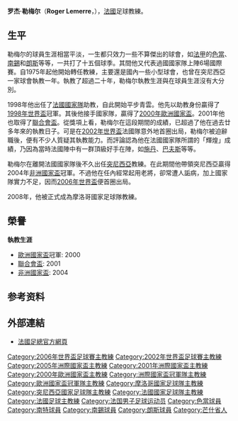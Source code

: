 {{noteTA
|T=zh-hans:罗杰·勒梅尔;zh-hk:羅杰·拿美爾;zh-tw:羅杰·勒梅爾;
|1=zh-hans:罗杰·勒梅尔;zh-hk:羅杰·拿美爾;zh-tw:羅杰·勒梅爾;
|2=zh-hans:勒梅尔;zh-hk:拿美爾;zh-tw:勒梅爾;
|G1=足球
}}
{{Football manager infobox
| playername = 罗杰·勒梅尔<br>Roger Lemerre
| image = [[File:Morocco_vs_Gabon,_Roger_Lemerre,_March_28_2009.jpg|240px]]|
| fullname = Roger Léon Maurice Lemerre-Desprez<ref name=Legion1998>{{cite journal |date=25 July 1998 |title=Décret du 24 juillet 1998 portant promotion et nomination |trans-title=Decree of 24 July 1998 on promotion and appointment |url=https://www.legifrance.gouv.fr/affichTexte.do?cidTexte=JORFTEXT000000558058 |journal=Journal Officiel de la République Française |volume=1998 |issue=170 |page=11377 |id=PREX9801917D |access-date=25 August 2019 |language=fr}}</ref><ref name=Legion2001>{{cite journal |date=15 April 2001 |title=Décret du 11 avril 2001 portant promotion et nomination |trans-title=Decree of 11 April 2001 on promotion and appointment |url=https://www.legifrance.gouv.fr/affichTexte.do?cidTexte=JORFTEXT000000404675 |journal=Journal Officiel de la République Française |volume=2001 |issue=90 |page=5880 |id=PREX0104793D |access-date=25 August 2019 |language=fr}}</ref>
| birth_place = 法國[[布里克贝克|布里克贝克]]
| height = 
| nickname = 
| dateofbirth = {{Birth date and age|1941|6|18|mf=y}} 
| position = 後衛
| currentclub = 
| years1 = 1961–1969  | caps1   = 213  | goals1   = 24  | clubs1   = [[色當足球俱樂部|色當]]
| years2 = 1969–1971  | caps2   = 69   | goals2   = 1   | clubs2   = [[南特足球俱樂部|南特]]
| years3 = 1971–1973  | caps3   = 65   | goals3   = 0   | clubs3   = [[南錫足球俱樂部|南錫]]
| years4 = 1973–1975  | caps4   = 57   | goals4   = 0   | clubs4   = [[朗斯足球俱樂部|朗斯]]
| totalcaps = 404  | totalgoals  = 25
| nationalyears1 = 1968–1971  | nationalcaps1   = 6  | nationalgoals1   = 0  | nationalteam1   = [[法國國家足球隊|法國]]
| manageryears1 = 1975–1978  | managerclubs1   = [[红星足球俱乐部|紅星FC]]
| manageryears2 = 1978–1979  | managerclubs2   = [[朗斯足球俱樂部|朗斯]]
| manageryears3 = 1979–1981  | managerclubs3   = [[巴黎足球俱乐部|巴黎FC]]
| manageryears4 = 1981–1983  | managerclubs4   = [[斯特拉斯堡足球俱樂部|斯特拉斯堡]]
| manageryears5 = 1983–1984  | managerclubs5   = [[突尼斯希望体育俱乐部|埃斯普蘭斯]]
| manageryears6 = 1985–1986  | managerclubs6   = [[红星足球俱乐部|紅星FC]]
| manageryears7 = 1986–1996  | managerclubs7   = [[法國國家足球隊|法國]] (Army team)
| manageryears8 = 1997       | managerclubs8   = [[朗斯足球俱樂部|朗斯]]
| manageryears9 = 1998       | managerclubs9   = [[法國國家足球隊|法國]] (助教)
| manageryears10 = 1998–2002  | managerclubs10  = [[法國國家足球隊|法國]]
| manageryears11 = 2002–2008  | managerclubs11  = [[突尼西亞國家足球隊|突尼西亞]]
| manageryears12 = 2008–2009  | managerclubs12  = [[摩洛哥國家足球隊|摩洛哥]]
| manageryears13 = 2009–2010  | managerclubs13  = [[MKE安卡華高古|安卡華高古]]
| manageryears14 = 2012–2013  | managerclubs14  = {{le|CS Constantine}}
| manageryears15 = 2013–2014  | managerclubs15  = {{le|Étoile du Sahel}}
| manageryears16 = 2016       | managerclubs16  = [[色當阿登體育俱樂部|色當]]
| manageryears17 = 2018–2019       | managerclubs17  = {{le|Étoile du Sahel}}
}}
'''罗杰·勒梅尔'''（'''Roger Lemerre'''，{{bd|1941年|6月18日}}），[[法國|法國]]足球教練。

==生平==
勒梅尔的球員生涯相當平淡，一生都只效力一些不算傑出的球會，如[[法甲|法甲]]的[[色當足球俱樂部|色當]]、[[南錫足球俱樂部|南錫]]和[[朗斯足球俱樂部|朗斯]]等等，一共打了十五個球季。其間他又代表過國國家隊上陣6場國際賽。自1975年起他開始轉任教練，主要還是國內一些小型球會，也曾在突尼西亞一家球會執教一年。執教了超過二十年，勒梅尔執教生涯與在球員生涯沒有大分別。

1998年他出任了[[法國國家足球隊|法國國家隊]]助教，自此開始平步青雲。他先以助教身份贏得了[[1998年世界盃|1998年世界盃]]冠軍。其後他接手國家隊，贏得了[[2000年歐洲國家盃|2000年歐洲國家盃]]。2001年他也取得了[[聯合會盃|聯合會盃]]。從獎項上看，勒梅尔在這段期間的成績，已超過了他在過去廿多年來的執教日子。可是在[[2002年世界盃|2002年世界盃]]法國隊意外地首圈出局，勒梅尔被迫辭職後，便有不少人質疑其執教能力。而評論認為他在法國國家隊所謂的「輝煌」成績，乃因為當時法國陣中有一群頂級好手在陣，如[[施丹|施丹]]、[[巴夫斯|巴夫斯]]等等。

勒梅尔在離開法國國家隊後不久出任[[突尼西亞國家足球隊|突尼西亞]]教練。在此期間他帶領突尼西亞贏得2004年[[非洲國家盃|非洲國家盃]]冠軍。不過他在任內經常起用老將，卻常遭人詬病，加上國家隊實力不足，因而[[2006年世界盃|2006年世界盃]]便首圈出局。

2008年，他被正式成為摩洛哥國家足球隊教練。
==榮譽==
'''執教生涯'''
*[[歐洲國家盃|歐洲國家盃]]冠軍: 2000
*[[聯合會盃|聯合會盃]]: 2001
*[[非洲國家盃|非洲國家盃]]: 2004

==参考资料==
{{reflist}}

==外部連結==
* [http://www.fff.fr/servfff/historique/selectionneur.php?id=LEMERRE 法國足總官方網頁]

{{start box}}
{{succession box|title=[[法國國家足球隊|法國國家足球隊]]主教練|before=[[艾梅·雅凱|積基特]] |after=[[積基斯·辛天尼|辛天尼]]|years=1998-2002}}
{{end box}}

{{2002年世界杯足球賽法國參賽名單}}
{{2006年世界杯足球赛突尼斯参赛名单}}

{{Authority control}}
{{DEFAULTSORT:Lemerre, Roger}}
[[Category:2006年世界盃足球賽主教練|Category:2006年世界盃足球賽主教練]]
[[Category:2002年世界盃足球賽主教練|Category:2002年世界盃足球賽主教練]]
[[Category:2005年洲際國家盃主教練|Category:2005年洲際國家盃主教練]]
[[Category:2001年洲際國家盃主教練|Category:2001年洲際國家盃主教練]]
[[Category:2000年歐洲國家盃主教練|Category:2000年歐洲國家盃主教練]]
[[Category:洲際國家盃冠軍隊主教練|Category:洲際國家盃冠軍隊主教練]]
[[Category:歐洲國家盃冠軍隊主教練|Category:歐洲國家盃冠軍隊主教練]]
[[Category:摩洛哥國家足球隊主教練|Category:摩洛哥國家足球隊主教練]]
[[Category:突尼西亞國家足球隊主教練|Category:突尼西亞國家足球隊主教練]]
[[Category:法國國家足球隊主教練|Category:法國國家足球隊主教練]]
[[Category:法國足球主教練|Category:法國足球主教練]]
[[Category:法国男子足球运动员|Category:法国男子足球运动员]]
[[Category:色當球員|Category:色當球員]]
[[Category:南特球員|Category:南特球員]]
[[Category:南錫球員|Category:南錫球員]]
[[Category:朗斯球員|Category:朗斯球員]]
[[Category:芒什省人|Category:芒什省人]]